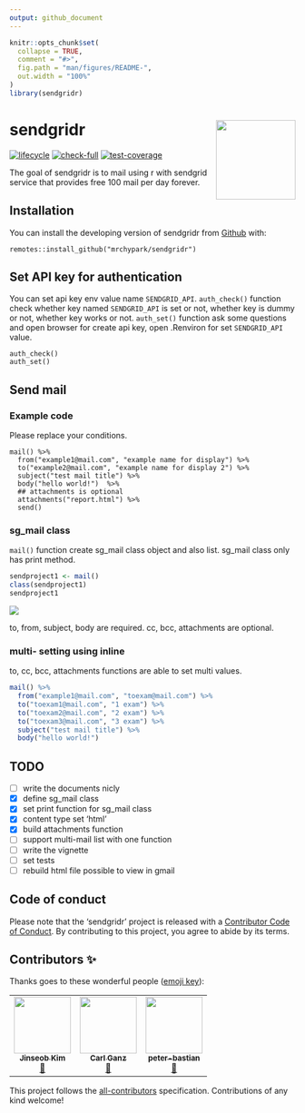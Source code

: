 ```yaml
---
output: github_document
---
```


<!-- README.md is generated from README.Rmd. Please edit that file -->

```r
knitr::opts_chunk$set(
  collapse = TRUE,
  comment = "#>",
  fig.path = "man/figures/README-",
  out.width = "100%"
)
library(sendgridr)
```

# sendgridr <img src="man/figures/logo.png" align="right" height=140/>

[![lifecycle](https://img.shields.io/badge/lifecycle-experimental-orange.svg)](https://www.tidyverse.org/lifecycle/#experimental)
[![check-full](https://github.com/mrchypark/sendgridr/workflows/check-full/badge.svg)](https://github.com/mrchypark/sendgridr/actions)
[![test-coverage](https://github.com/mrchypark/sendgridr/workflows/test-coverage/badge.svg)](https://github.com/mrchypark/sendgridr/actions)

The goal of sendgridr is to mail using r with sendgrid service that provides free 100 mail per day forever.

## Installation

You can install the developing version of sendgridr from [Github](https://github.com/mrchypark/sendgridr) with:

```
remotes::install_github("mrchypark/sendgridr")
```

## Set API key for authentication

You can set api key env value name `SENDGRID_API`. `auth_check()` function check whether key named `SENDGRID_API` is set or not, whether key is dummy or not, whether key works or not. `auth_set()` function ask some questions and open browser for create api key, open .Renviron for set `SENDGRID_API` value.

```
auth_check()
auth_set()
```

## Send mail

### Example code

Please replace your conditions.

```
mail() %>% 
  from("example1@mail.com", "example name for display") %>% 
  to("example2@mail.com", "example name for display 2") %>% 
  subject("test mail title") %>% 
  body("hello world!")  %>% 
  ## attachments is optional
  attachments("report.html") %>% 
  send()
```

### sg_mail class

`mail()` function create sg_mail class object and also list.
sg_mail class only has print method.

```r
sendproject1 <- mail()
class(sendproject1)
sendproject1
```

![](https://user-images.githubusercontent.com/6179259/46489370-23453380-c840-11e8-9ca6-7758a92c6e92.png)

to, from, subject, body are required. cc, bcc, attachments are optional.

### multi- setting using inline

to, cc, bcc, attachments functions are able to set multi values.

```r
mail() %>% 
  from("example1@mail.com", "toexam@mail.com") %>% 
  to("toexam1@mail.com", "1 exam") %>% 
  to("toexam2@mail.com", "2 exam") %>% 
  to("toexam3@mail.com", "3 exam") %>% 
  subject("test mail title") %>% 
  body("hello world!")
```

## TODO

- [ ] write the documents nicly
- [x] define sg_mail class
- [x] set print function for sg_mail class
- [x] content type set 'html'
- [x] build attachments function
- [ ] support multi-mail list with one function
- [ ] write the vignette
- [ ] set tests
- [ ] rebuild html file possible to view in gmail

## Code of conduct

Please note that the 'sendgridr' project is released with a [Contributor Code of Conduct](CODE_OF_CONDUCT.md). By contributing to this project, you agree to abide by its terms.

## Contributors ✨

Thanks goes to these wonderful people ([emoji key](https://allcontributors.org/docs/en/emoji-key)):

<!-- ALL-CONTRIBUTORS-LIST:START - Do not remove or modify this section -->
<!-- prettier-ignore-start -->
<!-- markdownlint-disable -->
<table>
  <tr>
    <td align="center"><a href="http://www.zarathu.com"><img src="https://avatars.githubusercontent.com/u/33089958?v=4?s=100" width="100px;" alt=""/><br /><sub><b>Jinseob Kim</b></sub></a><br /><a href="#ideas-jinseob2kim" title="Ideas, Planning, & Feedback">🤔</a></td>
    <td align="center"><a href="http://www.getgoodtree.com"><img src="https://avatars.githubusercontent.com/u/11653794?v=4?s=100" width="100px;" alt=""/><br /><sub><b>Carl Ganz</b></sub></a><br /><a href="#ideas-carlganz" title="Ideas, Planning, & Feedback">🤔</a></td>
    <td align="center"><a href="https://github.com/peter-bastian"><img src="https://avatars.githubusercontent.com/u/79409618?v=4?s=100" width="100px;" alt=""/><br /><sub><b>peter-bastian</b></sub></a><br /><a href="https://github.com/mrchypark/sendgridr/issues?q=author%3Apeter-bastian" title="Bug reports">🐛</a></td>
  </tr>
</table>

<!-- markdownlint-restore -->
<!-- prettier-ignore-end -->

<!-- ALL-CONTRIBUTORS-LIST:END -->

This project follows the [all-contributors](https://github.com/all-contributors/all-contributors) specification. Contributions of any kind welcome!
